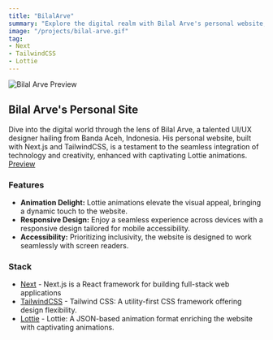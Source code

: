 ```yaml
---
title: "BilalArve"
summary: "Explore the digital realm with Bilal Arve's personal website, a showcase of the creative prowess of a UI/UX designer based in Banda Aceh, Indonesia. Meticulously crafted using Next.js and TailwindCSS, this site incorporates captivating Lottie animations for an engaging visual experience."
image: "/projects/bilal-arve.gif"
tag: 
- Next
- TailwindCSS
- Lottie
---
```


![Bilal Arve Preview](/projects/bilal-arve.gif)

## Bilal Arve's Personal Site
Dive into the digital world through the lens of Bilal Arve, a talented UI/UX designer hailing from Banda Aceh, Indonesia. His personal website, built with Next.js and TailwindCSS, is a testament to the seamless integration of technology and creativity, enhanced with captivating Lottie animations.
[Preview](https://www.bilalarve.com/)


### Features
- **Animation Delight:** Lottie animations elevate the visual appeal, bringing a dynamic touch to the website.
- **Responsive Design:** Enjoy a seamless experience across devices with a responsive design tailored for mobile accessibility.
- **Accessibility:** Prioritizing inclusivity, the website is designed to work seamlessly with screen readers.

### Stack
- [Next](https://nextjs.org) - Next.js is a React framework for building full-stack web applications
- [TailwindCSS](https://tailwindcss.com) - Tailwind CSS: A utility-first CSS framework offering design flexibility.
- [Lottie](https://lottiefiles.com/) - Lottie: A JSON-based animation format enriching the website with captivating animations.
